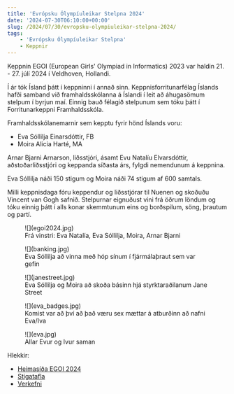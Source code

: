 ```yaml
---
title: 'Evrópsku Ólympíuleikar Stelpna 2024'
date: '2024-07-30T06:10:00+00:00'
slug: /2024/07/30/evropsku-olympiuleikar-stelpna-2024/
tags:
    - 'Evrópsku Ólympíuleikar Stelpna'
    - Keppnir
---
```


Keppnin EGOI (European Girls' Olympiad in Informatics) 2023 var haldin 21. - 27. júlí 2024 í Veldhoven, Hollandi.

Í ár tók Ísland þátt í keppninni í annað sinn.
Keppnisforritunarfélag Íslands hafði samband við framhaldsskólanna á Íslandi í leit að áhugasömum stelpum í byrjun maí.
Einnig bauð félagið stelpunum sem tóku þátt í Forritunarkeppni Framhaldsskóla.

Framhaldsskólanemarnir sem kepptu fyrir hönd Íslands voru:
- Eva Sóllilja Einarsdóttir, FB
- Moira Alicia Harté, MA

Arnar Bjarni Arnarson, liðsstjóri, ásamt Evu Natalíu Elvarsdóttir, aðstoðarliðsstjóri og keppanda síðasta árs, fylgdi nemendunum á keppnina.

Eva Sóllilja náði 150 stigum og Moira náði 74 stigum af 600 samtals.

Milli keppnisdaga fóru keppendur og liðsstjórar til Nuenen og skoðuðu Vincent van Gogh safnið.
Stelpurnar eignuðust vini frá öðrum löndum og tóku einnig þátt í alls konar skemmtunum eins og borðspilum, söng, þrautum og partí.

<figure>
    ![](egoi2024.jpg)
    <figcaption>Frá vinstri: Eva Natalía, Eva Sóllilja, Moira, Arnar Bjarni</figcaption>
</figure>

<figure>
    ![](banking.jpg)
    <figcaption>Eva Sóllilja að vinna með hóp sínum í fjármálaþraut sem var gefin</figcaption>
</figure>

<figure>
    ![](janestreet.jpg)
    <figcaption>Eva Sóllilja og Moira að skoða básinn hjá styrktaraðilanum Jane Street</figcaption>
</figure>

<figure>
    ![](eva_badges.jpg)
    <figcaption>Komist var að því að það væru sex mættar á atburðinn að nafni Eva/Iva</figcaption>
</figure>

<figure>
    ![](eva.jpg)
    <figcaption>Allar Evur og Ivur saman</figcaption>
</figure>

Hlekkir:
- [Heimasíða EGOI 2024](https://wiki.egoi2024.nl)
- [Stigatafla](https://stats.egoi.org/editions/2024/results/)
- [Verkefni](https://open.kattis.com/problem-sources/European%20Girls%27%20Olympiad%20in%20Informatics%202024)
